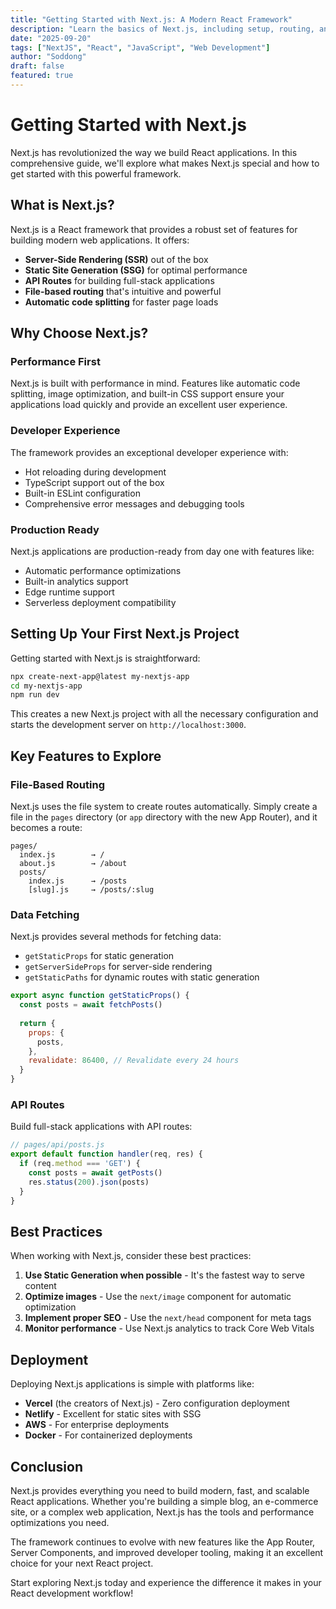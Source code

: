 ```yaml
---
title: "Getting Started with Next.js: A Modern React Framework"
description: "Learn the basics of Next.js, including setup, routing, and key features that make it perfect for building modern web applications."
date: "2025-09-20"
tags: ["NextJS", "React", "JavaScript", "Web Development"]
author: "Soddong"
draft: false
featured: true
---
```


# Getting Started with Next.js

Next.js has revolutionized the way we build React applications. In this comprehensive guide, we'll explore what makes Next.js special and how to get started with this powerful framework.

## What is Next.js?

Next.js is a React framework that provides a robust set of features for building modern web applications. It offers:

- **Server-Side Rendering (SSR)** out of the box
- **Static Site Generation (SSG)** for optimal performance
- **API Routes** for building full-stack applications
- **File-based routing** that's intuitive and powerful
- **Automatic code splitting** for faster page loads

## Why Choose Next.js?

### Performance First

Next.js is built with performance in mind. Features like automatic code splitting, image optimization, and built-in CSS support ensure your applications load quickly and provide an excellent user experience.

### Developer Experience

The framework provides an exceptional developer experience with:

- Hot reloading during development
- TypeScript support out of the box
- Built-in ESLint configuration
- Comprehensive error messages and debugging tools

### Production Ready

Next.js applications are production-ready from day one with features like:

- Automatic performance optimizations
- Built-in analytics support
- Edge runtime support
- Serverless deployment compatibility

## Setting Up Your First Next.js Project

Getting started with Next.js is straightforward:

```bash
npx create-next-app@latest my-nextjs-app
cd my-nextjs-app
npm run dev
```

This creates a new Next.js project with all the necessary configuration and starts the development server on `http://localhost:3000`.

## Key Features to Explore

### File-Based Routing

Next.js uses the file system to create routes automatically. Simply create a file in the `pages` directory (or `app` directory with the new App Router), and it becomes a route:

```
pages/
  index.js        → /
  about.js        → /about
  posts/
    index.js      → /posts
    [slug].js     → /posts/:slug
```

### Data Fetching

Next.js provides several methods for fetching data:

- `getStaticProps` for static generation
- `getServerSideProps` for server-side rendering
- `getStaticPaths` for dynamic routes with static generation

```javascript
export async function getStaticProps() {
  const posts = await fetchPosts()
  
  return {
    props: {
      posts,
    },
    revalidate: 86400, // Revalidate every 24 hours
  }
}
```

### API Routes

Build full-stack applications with API routes:

```javascript
// pages/api/posts.js
export default function handler(req, res) {
  if (req.method === 'GET') {
    const posts = await getPosts()
    res.status(200).json(posts)
  }
}
```

## Best Practices

When working with Next.js, consider these best practices:

1. **Use Static Generation when possible** - It's the fastest way to serve content
2. **Optimize images** - Use the `next/image` component for automatic optimization
3. **Implement proper SEO** - Use the `next/head` component for meta tags
4. **Monitor performance** - Use Next.js analytics to track Core Web Vitals

## Deployment

Deploying Next.js applications is simple with platforms like:

- **Vercel** (the creators of Next.js) - Zero configuration deployment
- **Netlify** - Excellent for static sites with SSG
- **AWS** - For enterprise deployments
- **Docker** - For containerized deployments

## Conclusion

Next.js provides everything you need to build modern, fast, and scalable React applications. Whether you're building a simple blog, an e-commerce site, or a complex web application, Next.js has the tools and performance optimizations you need.

The framework continues to evolve with new features like the App Router, Server Components, and improved developer tooling, making it an excellent choice for your next React project.

Start exploring Next.js today and experience the difference it makes in your React development workflow!
